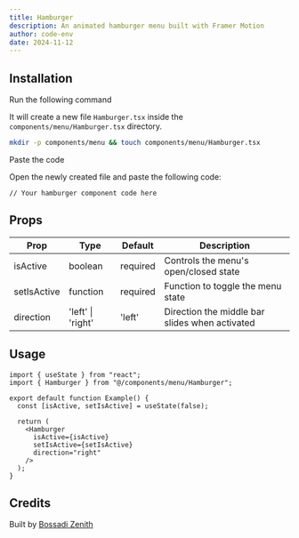 ```yaml
---
title: Hamburger
description: An animated hamburger menu built with Framer Motion
author: code-env
date: 2024-11-12
---
```


<ComponentPreview name="hamburger-menu" height={100} />

## Installation

<Steps>

<Step>Run the following command</Step>

It will create a new file `Hamburger.tsx` inside the `components/menu/Hamburger.tsx` directory.

```bash
mkdir -p components/menu && touch components/menu/Hamburger.tsx
```

<Step>Paste the code</Step>

Open the newly created file and paste the following code:

```tsx file=<rootDir>/fg/menu/hamburger.tsx
// Your hamburger component code here
```

</Steps>

## Props

| Prop        | Type              | Default  | Description                                    |
| ----------- | ----------------- | -------- | ---------------------------------------------- |
| isActive    | boolean           | required | Controls the menu's open/closed state          |
| setIsActive | function          | required | Function to toggle the menu state              |
| direction   | 'left' \| 'right' | 'left'   | Direction the middle bar slides when activated |

## Usage

```tsx
import { useState } from "react";
import { Hamburger } from "@/components/menu/Hamburger";

export default function Example() {
  const [isActive, setIsActive] = useState(false);

  return (
    <Hamburger
      isActive={isActive}
      setIsActive={setIsActive}
      direction="right"
    />
  );
}
```

## Credits

Built by [Bossadi Zenith](https://github.com/code-env)
